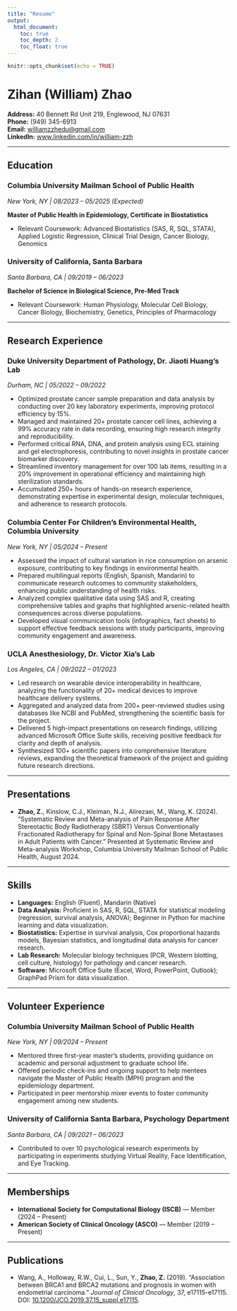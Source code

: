 ```yaml
---
title: "Resume"
output:
  html_document:
    toc: true
    toc_depth: 2
    toc_float: true
---
```



```r
knitr::opts_chunk$set(echo = TRUE)
```


# **Zihan (William) Zhao**

**Address:** 40 Bennett Rd Unit 219, Englewood, NJ 07631  
**Phone:** (949) 345-6913  
**Email:** [williamzzhedu@gmail.com](mailto:williamzzhedu@gmail.com)  
**LinkedIn:** [www.linkedin.com/in/william-zzh](https://www.linkedin.com/in/william-zzh)

---

## **Education**

### **Columbia University Mailman School of Public Health**  
*New York, NY | 08/2023 – 05/2025 (Expected)*

**Master of Public Health in Epidemiology, Certificate in Biostatistics**

- Relevant Coursework: Advanced Biostatistics (SAS, R, SQL, STATA), Applied Logistic Regression, Clinical Trial Design, Cancer Biology, Genomics

### **University of California, Santa Barbara**  
*Santa Barbara, CA | 09/2019 – 06/2023*

**Bachelor of Science in Biological Science, Pre-Med Track**

- Relevant Coursework: Human Physiology, Molecular Cell Biology, Cancer Biology, Biochemistry, Genetics, Principles of Pharmacology

---

## **Research Experience**

### **Duke University Department of Pathology, Dr. Jiaoti Huang’s Lab**  
*Durham, NC | 05/2022 – 09/2022*

- Optimized prostate cancer sample preparation and data analysis by conducting over 20 key laboratory experiments, improving protocol efficiency by 15%.
- Managed and maintained 20+ prostate cancer cell lines, achieving a 99% accuracy rate in data recording, ensuring high research integrity and reproducibility.
- Performed critical RNA, DNA, and protein analysis using ECL staining and gel electrophoresis, contributing to novel insights in prostate cancer biomarker discovery.
- Streamlined inventory management for over 100 lab items, resulting in a 20% improvement in operational efficiency and maintaining high sterilization standards.
- Accumulated 250+ hours of hands-on research experience, demonstrating expertise in experimental design, molecular techniques, and adherence to research protocols.

### **Columbia Center For Children’s Environmental Health, Columbia University**  
*New York, NY | 05/2024 – Present*

- Assessed the impact of cultural variation in rice consumption on arsenic exposure, contributing to key findings in environmental health.
- Prepared multilingual reports (English, Spanish, Mandarin) to communicate research outcomes to community stakeholders, enhancing public understanding of health risks.
- Analyzed complex qualitative data using SAS and R, creating comprehensive tables and graphs that highlighted arsenic-related health consequences across diverse populations.
- Developed visual communication tools (infographics, fact sheets) to support effective feedback sessions with study participants, improving community engagement and awareness.

### **UCLA Anesthesiology, Dr. Victor Xia’s Lab**  
*Los Angeles, CA | 09/2022 – 01/2023*

- Led research on wearable device interoperability in healthcare, analyzing the functionality of 20+ medical devices to improve healthcare delivery systems.
- Aggregated and analyzed data from 200+ peer-reviewed studies using databases like NCBI and PubMed, strengthening the scientific basis for the project.
- Delivered 5 high-impact presentations on research findings, utilizing advanced Microsoft Office Suite skills, receiving positive feedback for clarity and depth of analysis.
- Synthesized 100+ scientific papers into comprehensive literature reviews, expanding the theoretical framework of the project and guiding future research directions.

---

## **Presentations**

- **Zhao, Z.**, Kinslow, C.J., Kleiman, N.J., Alirezaei, M., Wang, K. (2024). "Systematic Review and Meta-analysis of Pain Response After Stereotactic Body Radiotherapy (SBRT) Versus Conventionally Fractionated Radiotherapy for Spinal and Non-Spinal Bone Metastases in Adult Patients with Cancer." Presented at Systematic Review and Meta-analysis Workshop, Columbia University Mailman School of Public Health, August 2024.

---

## **Skills**

- **Languages:** English (Fluent), Mandarin (Native)
- **Data Analysis:** Proficient in SAS, R, SQL, STATA for statistical modeling (regression, survival analysis, ANOVA); Beginner in Python for machine learning and data visualization.
- **Biostatistics:** Expertise in survival analysis, Cox proportional hazards models, Bayesian statistics, and longitudinal data analysis for cancer research.
- **Lab Research:** Molecular biology techniques (PCR, Western blotting, cell culture, histology) for pathology and cancer research.
- **Software:** Microsoft Office Suite (Excel, Word, PowerPoint, Outlook); GraphPad Prism for data visualization.

---

## **Volunteer Experience**

### **Columbia University Mailman School of Public Health**  
*New York, NY | 09/2024 – Present*

- Mentored three first-year master’s students, providing guidance on academic and personal adjustment to graduate school life.
- Offered periodic check-ins and ongoing support to help mentees navigate the Master of Public Health (MPH) program and the epidemiology department.
- Participated in peer mentorship mixer events to foster community engagement among new students.

### **University of California Santa Barbara, Psychology Department**  
*Santa Barbara, CA | 09/2021 – 06/2023*

- Contributed to over 10 psychological research experiments by participating in experiments studying Virtual Reality, Face Identification, and Eye Tracking.

---

## **Memberships**

- **International Society for Computational Biology (ISCB)** — Member (2024 – Present)
- **American Society of Clinical Oncology (ASCO)** — Member (2019 – Present)

---

## **Publications**

- Wang, A., Holloway, R.W., Cui, L., Sun, Y., **Zhao, Z.** (2019). "Association between BRCA1 and BRCA2 mutations and prognosis in women with endometrial carcinoma." *Journal of Clinical Oncology*, 37, e17115-e17115. DOI: [10.1200/JCO.2019.37.15_suppl.e17115](https://doi.org/10.1200/JCO.2019.37.15_suppl.e17115).

